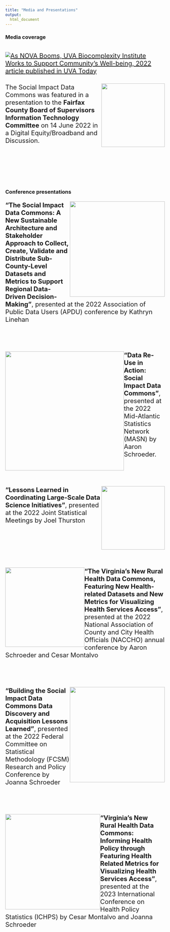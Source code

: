 ```yaml
---
title: "Media and Presentations"
output:
  html_document
---
```


<style type="text/css">
  h1.title {
    text-align: center;
    margin-bottom: -3px;
  }
  h3.subtitle {
    text-align: center;
  }
  p {
  font-size: 20px;
}
</style>

### Media coverage

<div width="600px" style="float: right;">

[![As NOVA Booms, UVA Biocomplexity Institute Works to Support Community's Well-being, 2022 article published in UVA Today](img/media-uvatoday.png)](https://news.virginia.edu/content/nova-booms-uva-biocomplexity-institute-works-support-communitys-well-being)

</div>


<br>
<br>
<br>
<br>

<div style="clear: both">

![](img/media-ffxlogo.png){width="200px" style="float: right;"}

The Social Impact Data Commons was featured in a presentation to the **Fairfax County Board of Supervisors Information Technology Committee** on 14 June 2022 in a Digital Equity/Broadband and Discussion. 

</div>

<br>
<br>
<br>
<br>

### Conference presentations

<div style="clear: both">

![](img/media-apdulogo.png){width="300px" style="float: right;"}

**"The Social Impact Data Commons: A New Sustainable Architecture and Stakeholder Approach to Collect, Create, Validate and Distribute Sub-County-Level Datasets and Metrics to Support Regional Data-Driven Decision-Making"**, presented at the 2022 Association of Public Data Users (APDU) conference by Kathryn Linehan

</div>

<br>
<br>

<div style="clear: both">

![](img/media-masnlogo.png){width="375px" style="float: left;"}

**“Data Re-Use in Action: Social Impact Data Commons”**, presented at the 2022 Mid-Atlantic Statistics Network (MASN) by Aaron Schroeder.

</div>

<br>
<br>

<div style="clear: both">

![](img/media-jsmlogo.png){width="200px" style="float: right;"}

**"Lessons Learned in Coordinating Large-Scale Data Science Initiatives"**, presented at the 2022 Joint Statistical Meetings by Joel Thurston

</div>

<br>
<br>
<br>
<br>

<div style="clear: both">

![](img/media-nacchologo.png){width="250px" style="float: left;"}

**"The Virginia’s New Rural Health Data Commons, Featuring New Health-related Datasets and New Metrics for Visualizing Health Services Access"**, presented at the 2022 National Association of County and City Health Officials (NACCHO) annual conference by Aaron Schroeder and Cesar Montalvo

</div>

<br>
<br>

<div style="clear: both">

![](img/media-fcsmlogo.jpeg){width="300px" style="float: right;"}

**"Building the Social Impact Data Commons Data Discovery and Acquisition Lessons Learned"**, presented at the 2022 Federal Committee on Statistical Methodology (FCSM) Research and Policy Conference by Joanna Schroeder

</div>

<br>
<br>

<div style="clear: both">

![](img/media-ichpslogo.png){width="300px" style="float: left;"}

**"Virginia’s New Rural Health Data Commons: Informing Health Policy through Featuring Health Related Metrics for Visualizing Health Services Access"**, presented at the 2023 International Conference on Health Policy Statistics (ICHPS) by Cesar Montalvo and Joanna Schroeder

</div>

<br>
<br>
